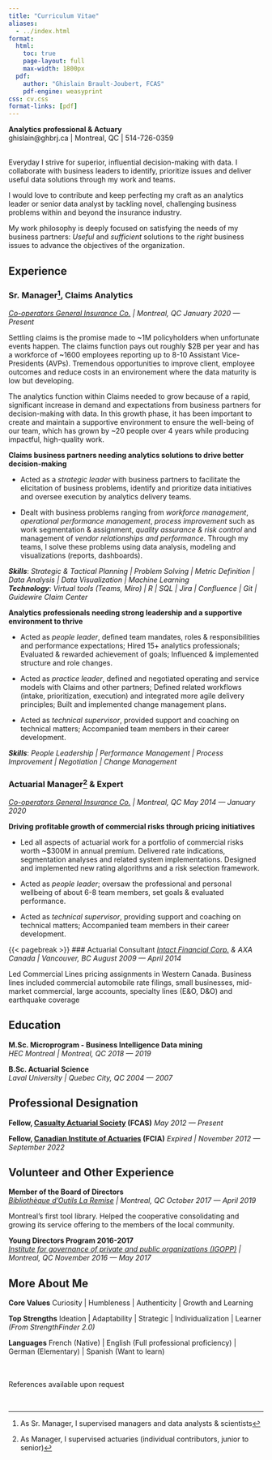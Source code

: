 ```yaml
---
title: "Curriculum Vitae"
aliases:
  - ../index.html
format:
  html:
    toc: true
    page-layout: full
    max-width: 1800px  
  pdf:
    author: "Ghislain Brault-Joubert, FCAS"
    pdf-engine: weasyprint
css: cv.css
format-links: [pdf]
---
```


::: {.print-only .contact-block}
**Analytics professional & Actuary**<br>
ghislain@ghbrj.ca | Montreal, QC | 514-726-0359
:::

<br> 
Everyday I strive for superior, influential decision-making with data. I collaborate with business leaders to identify, 
prioritize issues and deliver useful data solutions through my work and teams. 

I would love to contribute and keep perfecting my craft as an analytics leader or senior data analyst by tackling novel, challenging business problems within and beyond the insurance industry. 

My work philosophy is deeply focused on satisfying the needs of my business partners: *Useful* and *sufficient* solutions to the *right* business issues to advance the objectives of the organization.

## Experience 

### Sr. Manager[^1], Claims Analytics
*[Co-operators General Insurance Co.](https://www.cooperators.ca/) | Montreal, QC* [*January 2020 --- Present*]{.dateformat}

Settling claims is the promise made to ~1M policyholders when unfortunate events happen. The claims function pays out roughly $2B per year and has a workforce of ~1600 employees reporting up to 8-10 Assistant Vice-Presidents (AVPs). Tremendous opportunities to improve client, employee outcomes and reduce costs in an environement where the data maturity is low but developing.

The analytics function within Claims needed to grow because of a rapid, significant increase in demand and expectations from business partners for decision-making with data. In this growth phase, it has been important to create and maintain a supportive environment to ensure the well-being of our team, which has grown by ~20 people over 4 years while producing impactful, high-quality work.

**Claims business partners needing analytics solutions to drive better decision-making**

- Acted as a *strategic leader* with business partners to facilitate the elicitation of business problems, identify and prioritize data initiatives and oversee execution by analytics delivery teams.  

- Dealt with business problems ranging from *workforce management*, *operational performance management*, *process improvement* such as work segmentation & assignment, *quality assurance & risk control* and management of *vendor relationships and performance*. Through my teams, I solve these problems using data analysis, modeling and visualizations (reports, dashboards). 

***Skills***: *Strategic & Tactical Planning | Problem Solving | Metric Definition | Data Analysis | Data Visualization | Machine Learning*
<br>
***Technology***: *Virtual tools (Teams, Miro) | R | SQL | Jira | Confluence | Git | Guidewire Claim Center*

**Analytics professionals needing strong leadership and a supportive environment to thrive**

- Acted as *people leader*, defined team mandates, roles & responsibilities and performance expectations; Hired 15+ analytics professionals; Evaluated & rewarded achievement of goals; Influenced & implemented structure and role changes.

- Acted as *practice leader*, defined and negotiated operating and service models with Claims and other partners; Defined related workflows (intake, prioritization, execution) and integrated more agile delivery principles; Built and implemented change management plans. 

- Acted as *technical supervisor*, provided support and coaching on technical matters; Accompanied team members in their career development.

***Skills***: *People Leadership | Performance Management | Process Improvement | Negotiation | Change Management*


### Actuarial Manager[^2] & Expert
*[Co-operators General Insurance Co.](https://www.cooperators.ca/) | Montreal, QC* [*May 2014 --- January 2020*]{.dateformat}

**Driving profitable growth of commercial risks through pricing initiatives**

- Led all aspects of actuarial work for a portfolio of commercial risks worth ~$300M in annual premium. Delivered rate indications, segmentation analyses and related system implementations. Designed and implemented new rating algorithms and a risk selection framework.

- Acted as *people leader*; oversaw the professional and personal wellbeing of about 6-8 team members, set goals & evaluated performance. 

- Acted as *technical supervisor*, providing support and coaching on technical matters; Accompanied team members in their career development.


{{< pagebreak >}}
### Actuarial Consultant 
*[Intact Financial Corp.](https://www.intactfc.com/) & AXA Canada | Vancouver, BC* [*August 2009 --- April 2014*]{.dateformat}

Led Commercial Lines pricing assignments in Western Canada. Business lines included commercial automobile rate filings, small businesses, mid-market commercial, large accounts, specialty lines (E&O, D&O) and earthquake coverage

## Education 

**M.Sc. Microprogram - Business Intelligence Data mining** <br> *HEC Montreal | Montreal, QC* [*2018 --- 2019*]{.dateformat}

**B.Sc. Actuarial Science** <br> *Laval University | Quebec City, QC* [*2004 --- 2007*]{.dateformat}

## Professional Designation

**Fellow, [Casualty Actuarial Society](https://www.casact.org/) (FCAS)** [*May 2012 --- Present*]{.dateformat}

**Fellow, [Canadian Institute of Actuaries](https://www.cia-ica.ca/) (FCIA)** [*Expired | November 2012 --- September 2022*]{.dateformat}

## Volunteer and Other Experience

**Member of the Board of Directors** <br> *[Bibliothèque d'Outils La Remise](https://laremise.ca/) | Montreal, QC* [*October 2017 --- April 2019*]{.dateformat}

Montreal's first tool library. Helped the cooperative consolidating and growing its service offering to the members of the local community.

**Young Directors Program 2016-2017** <br> *[Institute for governance of private and public organizations (IGOPP)](https://igopp.org/en/) | Montreal, QC* [*November 2016 --- May 2017*]{.dateformat}

## More About Me

**Core Values** Curiosity | Humbleness | Authenticity | Growth and Learning

**Top Strengths** Ideation | Adaptability | Strategic | Individualization | Learner *(From StrengthFinder 2.0)*

**Languages** French (Native) | English (Full professional proficiency) | German (Elementary) | Spanish (Want to learn)

::: {.print-only}
<br><br>
References available upon request
:::

<br>

[^1]: As Sr. Manager, I supervised managers and data analysts & scientists
[^2]: As Manager, I supervised actuaries (individual contributors, junior to senior)
